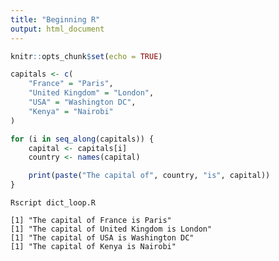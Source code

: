 ```yaml
---
title: "Beginning R"
output: html_document
---
```


```r
knitr::opts_chunk$set(echo = TRUE)
```

```R
capitals <- c(
    "France" = "Paris",
    "United Kingdom" = "London",
    "USA" = "Washington DC",
    "Kenya" = "Nairobi"
)

for (i in seq_along(capitals)) {
    capital <- capitals[i]
    country <- names(capital)

    print(paste("The capital of", country, "is", capital))
}
```

```
Rscript dict_loop.R

[1] "The capital of France is Paris"
[1] "The capital of United Kingdom is London"
[1] "The capital of USA is Washington DC"
[1] "The capital of Kenya is Nairobi"
```

